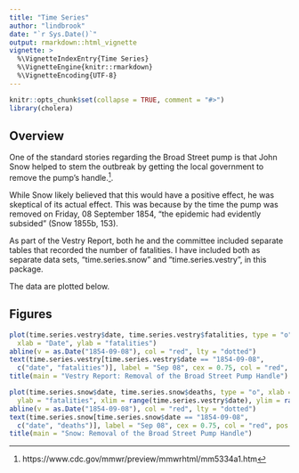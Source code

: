 ```yaml
---
title: "Time Series"
author: "lindbrook"
date: "`r Sys.Date()`"
output: rmarkdown::html_vignette
vignette: >
  %\VignetteIndexEntry{Time Series}
  %\VignetteEngine{knitr::rmarkdown}
  %\VignetteEncoding{UTF-8}
---
```


```r
knitr::opts_chunk$set(collapse = TRUE, comment = "#>")
library(cholera)
```

## Overview

One of the standard stories regarding the Broad Street pump is that John Snow helped to stem the outbreak by getting the local government to remove the pump's handle.^[https://www.cdc.gov/mmwr/preview/mmwrhtml/mm5334a1.htm].

While Snow likely believed that this would have a positive effect, he was skeptical of its actual effect. This was because by the time the pump was removed on Friday, 08 September 1854, "the epidemic had evidently subsided" (Snow 1855b, 153).

As part of the Vestry Report, both he and the committee included separate tables that recorded the number of fatalities. I have included both as separate data sets, "time.series.snow" and "time.series.vestry", in this package.

The data are plotted below.

## Figures

```r
plot(time.series.vestry$date, time.series.vestry$fatalities, type = "o",
  xlab = "Date", ylab = "fatalities")
abline(v = as.Date("1854-09-08"), col = "red", lty = "dotted")
text(time.series.vestry[time.series.vestry$date == "1854-09-08",
  c("date", "fatalities")], label = "Sep 08", cex = 0.75, col = "red", pos = 4)
title(main = "Vestry Report: Removal of the Broad Street Pump Handle")

```

```r
plot(time.series.snow$date, time.series.snow$deaths, type = "o", xlab = "Date",
  ylab = "fatalities", xlim = range(time.series.vestry$date), ylim = range(time.series.vestry$fatalities))
abline(v = as.Date("1854-09-08"), col = "red", lty = "dotted")
text(time.series.snow[time.series.snow$date == "1854-09-08",
  c("date", "deaths")], label = "Sep 08", cex = 0.75, col = "red", pos = 4)
title(main = "Snow: Removal of the Broad Street Pump Handle")
```
